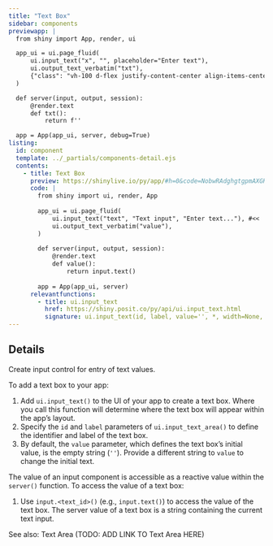```yaml
---
title: "Text Box"
sidebar: components 
previewapp: |
  from shiny import App, render, ui

  app_ui = ui.page_fluid(
      ui.input_text("x", "", placeholder="Enter text"),
      ui.output_text_verbatim("txt"),
      {"class": "vh-100 d-flex justify-content-center align-items-center px-4"}
  )

  def server(input, output, session):
      @render.text
      def txt():
          return f''

  app = App(app_ui, server, debug=True)
listing:
  id: component
  template: ../_partials/components-detail.ejs
  contents:
    - title: Text Box
      preview: https://shinylive.io/py/app/#h=0&code=NobwRAdghgtgpmAXGKAHVA6VBPMAaMAYwHsIAXOcpMAMwCdiYACAZwAsBLCbJjmVYnTJMArhzxM6lACZw6EgILoAOhFVpUAfTFMAvKI5YoAcziaaAGzHSAFKqYODGLqhFlNFAB5k7YL2WV8JkCAFThvXghXAKDAgFFyOSZ-DFTAgEo8e0cxDGI3aI9w9wA3OQAjKDI+XxKoKzgMrIh01VVZGlY5MrobFzcJfLJoiRY4FhYOUnTEbIcAASHouaZ5qQhZOgx-FY6mOoabGZXHSTgyEToISOjt4qO26HQ9JiVUGw1tcS66HvSwAC+AF0gA
      code: |
        from shiny import ui, render, App
        
        app_ui = ui.page_fluid(
            ui.input_text("text", "Text input", "Enter text..."), #<<
            ui.output_text_verbatim("value"),
        )
        
        def server(input, output, session):
            @render.text
            def value():
                return input.text()
        
        app = App(app_ui, server)
      relevantfunctions:
        - title: ui.input_text
          href: https://shiny.posit.co/py/api/ui.input_text.html
          signature: ui.input_text(id, label, value='', *, width=None, placeholder=None, autocomplete='off', spellcheck=None)
---
```


:::{#component}
:::

## Details

<p>Create input control for entry of text values.</p>

<p>To add a text box to your app:</p>

<ol>
  <li>
  Add `ui.input_text()` to the UI of your app to create a text box. Where you call this function will determine where the text box will appear within the app's layout. 
  </li>
  <li>
  Specify the `id` and `label` parameters of `ui.input_text_area()` to define the identifier and label of the text box. 
  </li>
  <li>
  By default, the `value` parameter, which defines the text box's initial value, is the empty string (`''`). Provide a different string to `value` to change the initial text.
  </li>
</ol>

The value of an input component is accessible as a reactive value within the `server()` function. To access the value of a text box:</p>

<ol>
  <li>
  Use `input.<text_id>()` (e.g., `input.text()`) to access the value of the text box. The server value of a text box is a string containing the current text input.
  </li>
</ol>

<p>See also: Text Area (TODO: ADD LINK TO Text Area HERE)</p>